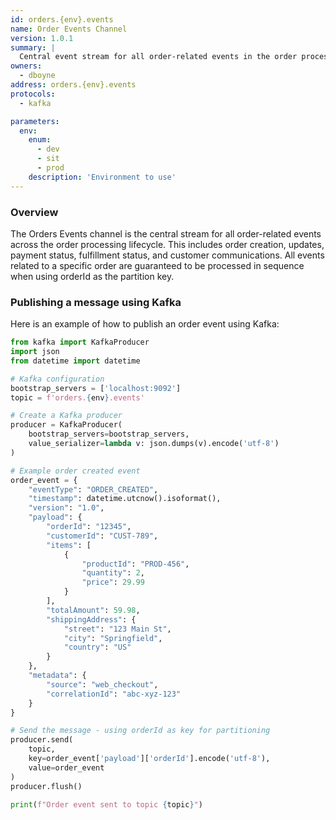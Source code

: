 ```yaml
---
id: orders.{env}.events
name: Order Events Channel
version: 1.0.1
summary: |
  Central event stream for all order-related events in the order processing lifecycle
owners:
  - dboyne
address: orders.{env}.events
protocols: 
  - kafka

parameters:
  env:
    enum:
      - dev
      - sit
      - prod
    description: 'Environment to use'
---
```


### Overview
The Orders Events channel is the central stream for all order-related events across the order processing lifecycle. This includes order creation, updates, payment status, fulfillment status, and customer communications. All events related to a specific order are guaranteed to be processed in sequence when using orderId as the partition key.

<ChannelInformation />

### Publishing a message using Kafka

Here is an example of how to publish an order event using Kafka:

```python
from kafka import KafkaProducer
import json
from datetime import datetime

# Kafka configuration
bootstrap_servers = ['localhost:9092']
topic = f'orders.{env}.events'

# Create a Kafka producer
producer = KafkaProducer(
    bootstrap_servers=bootstrap_servers,
    value_serializer=lambda v: json.dumps(v).encode('utf-8')
)

# Example order created event
order_event = {
    "eventType": "ORDER_CREATED",
    "timestamp": datetime.utcnow().isoformat(),
    "version": "1.0",
    "payload": {
        "orderId": "12345",
        "customerId": "CUST-789",
        "items": [
            {
                "productId": "PROD-456",
                "quantity": 2,
                "price": 29.99
            }
        ],
        "totalAmount": 59.98,
        "shippingAddress": {
            "street": "123 Main St",
            "city": "Springfield",
            "country": "US"
        }
    },
    "metadata": {
        "source": "web_checkout",
        "correlationId": "abc-xyz-123"
    }
}

# Send the message - using orderId as key for partitioning
producer.send(
    topic, 
    key=order_event['payload']['orderId'].encode('utf-8'),
    value=order_event
)
producer.flush()

print(f"Order event sent to topic {topic}")